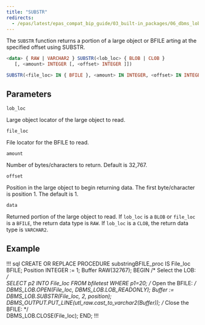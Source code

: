 ```yaml
---
title: "SUBSTR"
redirects:
  - /epas/latest/epas_compat_bip_guide/03_built-in_packages/06_dbms_lob/11_substr/ #generated for docs/epas/reorg-role-use-case-mode
---
```


The `SUBSTR` function returns a portion of a large object or BFILE arting at the specified offset using SUBSTR.

```sql
<data> { RAW | VARCHAR2 } SUBSTR(<lob_loc> { BLOB | CLOB }
   [, <amount> INTEGER [, <offset> INTEGER ]])

SUBSTR(<file_loc> IN { BFILE }, <amount> IN INTEGER, <offset> IN INTEGER)
```

## Parameters

`lob_loc`

 Large object locator of the large object to read.

`file_loc`

 File locator for the BFILE to read.

`amount`

 Number of bytes/characters to return. Default is 32,767.

`offset`

 Position in the large object to begin returning data. The first byte/character is position 1. The default is 1.

`data`

 Returned portion of the large object to read. If `lob_loc` is a `BLOB` or `file_loc` is a `BFILE`, the return data type is `RAW`. If `lob_loc` is a `CLOB`, the return data type is `VARCHAR2`.

## Example

!!! sql
CREATE OR REPLACE PROCEDURE substringBFILE_proc IS
   File_loc         BFILE;
   Position        INTEGER := 1;
   Buffer          RAW(32767);
BEGIN
   /* Select the LOB: */  
   SELECT p2 INTO File_loc FROM bfiletest 
      WHERE p1=20;
   /* Open the BFILE: */  
   DBMS_LOB.OPEN(File_loc, DBMS_LOB.LOB_READONLY);
   Buffer := DBMS_LOB.SUBSTR(File_loc, 2, position);
   DBMS_OUTPUT.PUT_LINE(utl_raw.cast_to_varchar2(Buffer)); 
   /* Close the BFILE: */  
   DBMS_LOB.CLOSE(File_loc);
END;
!!!